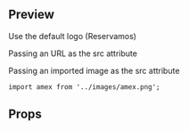 
<Meta title="Atoms|Logo" component={Logo} />

## Preview

Use the default logo (Reservamos)

<Preview>
  <Story name="Logo" parameters={{backgrounds: [...backgroundColors, { name: 'gray200', value: '#E6E6E6', default: true }]}}>
    <Logo
      alt={('Alt', 'My image')}
      isLarge={boolean('Is Large', false)}
      grayLogo={boolean('Gray Logo', false)}
      hideOnMedium={boolean('Hide On Medium', false)}
      hideOnDesktop={boolean('Hide On Desktop', false)}
    />
  </Story>
</Preview>

Passing an URL as the src attribute

<Preview>
  <Story name="Logo from URL">
    <Logo
      alt="My Image"
      imgSrc="https://upload.wikimedia.org/wikipedia/commons/9/9b/Bass_logo.svg"
      isLarge
    />
  </Story>
</Preview>

Passing an imported image as the src attribute

`import amex from '../images/amex.png';`

<Preview>
  <Story name="Logo with imported image">
    <Logo alt="My Image" imgSrc={amex} isLarge />
  </Story>
</Preview>

## Props

<Props of={Logo} />
